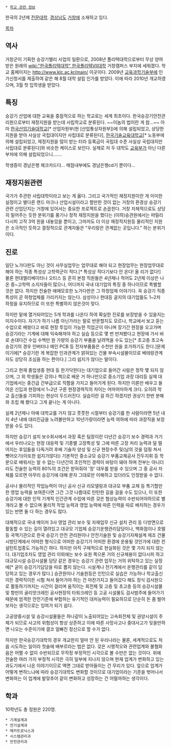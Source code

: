  * [[학교 관련 정보]]

한국의 2년제 [[전문대학]]. [[경상남도]] [[거창]]에 소재하고 있다.

[[목차]]
== 역사 ==
거창군이 기획한 승강기밸리 사업의 일환으로, 2008년 폴리텍대학으로부터 무상 양여 받은 원래의 [[wiki:"한국폴리텍대학" 한국폴리텍VII대학]] 거창캠퍼스 부지에 세워졌다. 학교 홈페이지는 http://www.klc.ac.kr/main/ 이곳이다. 2009년 [[교육과학기술부]]에 인가신청서를 제출하여 같은 해 8월 대학 설립 인가를 받았다. 이에 따라 2010년 개교하였으며, 3월 첫 입학생을 받았다.

== 특징 ==
승강기 산업에 대한 교육을 중점적으로 하는 학교로는 세계 최초이다. 한국승강기안전관리원으로부터 재정지원을 받는데 사립학교로 분류된다. ~~이놈의 법이란 게 참...~~
아마 [[한국산업기술대학교]][* 산업자원부(현 [산업통상자원부])에 의해 설립되었고, 상당한 지원을 받아 사실상 국립대이지만 사립대로 분류된다], [[한국기술교육대학교]][* 노동부에 의해 설립되었고, 제정지원을 많이 받는 터라 등록금이 국립대 수준 사실상 국립대지만 사립대로 분류된다]와 비슷한 케이스로 보인다. 실제로 저 두 대학도 [[교육부]]가 아닌 다른 부처에 의해 설립되었으니…….

학생증이 경남은행 체크카드다... 매점내부에도 경남은행cd기 뿐이다...
== 재정지원관련 ==
국가가 주관한 사립대학이라고 보는 게 옳다. 그리고 국가적인 재정지원이란 게 미미한 실정이고 별다른 랜드 마크나 산업시설이라고 할만한 것이 없는 거창의 환경상 승강기 관련 산업단지는 거창에 있어서는 중요한 프로젝트로 손꼽힌다. 거창 자체적으로도 상당히 밀어주는 듯한 분위기를 풍기나 정작 재정지원을 했다는 (이하)승관원에서는 떠밀리다시피 고작 3억 원을 내놓았을 뿐이고, 그마저도 더 이상 재정적지원등 물리적인 지원은 소극적인 듯하고 결정적으로 관계자들은 "우리랑은 관계없는 곳입니다." 하는 분위기이다.

== 진로 ==
일단 노가다판도 아닌 것이 사무실업무는 업무대로 해야 되고 현장업무는 현장업무대로 해야 하는 직종 특성상 고학력군이 적다.[* 특성상 적다기보다 안 온다! 올 리가 없다!] 물론 현대엘리베이터나 오티스 등 흔히 본청 직원들은 4년제나 적어도 2년제 이상은 나온 중~고학력 소지자들이 많으나, 어디까지 국내 대기업의 특징 중 하나이므로 특별할 것은 없다. 하지만 전술한 애매모호한 노가다판은 그 하청업체 이야기다. 꼭 승강기 직종 특성이 곧 하청업체를 가리키지는 않는다. 삼성이나 현대등 굴지의 대기업들도 1~2차 하청을 유지하므로 이 또한 특별하지 않은것이 맞다.

하지만 밑에 열거되어있는 5개 학과를 나온다 하여 확실한 진로를 보장받을 수 있을지는 미지수이다. 자기가 하기 나름 아닌가라는 말로 반문할지도 모르나, 학교에서 보고 듣는 수업으로 배웠다고 바로 현장 투입이 가능한 직업군이 아니며 장기간 현장을 오고가며 승강기라는 기계에 대해 익숙해져야 하고 실습 등으로 몇 번 만져봤다고 현장에 가서 바로 손대다간 수십 수백만 원 가량의 승강기 부품을 날려먹을 수도 있는[* 초고층 초고속 승강기의 경우 인버터나 메인 PCB 등 전자부품들은 수천만 원을 호가하기도 한다.]문제이기에[* 승강기란 게 복잡한 인과관계가 얽혀있는 건물 부속시설물이므로 베테랑관계자도 상당히 조심을 하는 편이다.] 그리 쉽지가 않다는 말이다.

그리고 현재 졸업생중 현대 등 한가닥한다는 대기업으로 들어간 사람은 정작 몇 되지 않으며, 그 외 학생들은 강의나 책으로 배운 거 하나만으로 중소기업 과장 대리등 실제 대기업에서는 중간급 간부급으로 직함을 가지고 들어가게 된다. 하지만 이론만 배우고 들어온 신입과 현장에서 1~2년 구른 현장경력직의 차이는 어마어마하게 크다. 오히려 학교 출신들을 기피하는 현상이 두드러진다. 실습이란 걸 하긴 하겠지만 권상기 한번 분해와 조립 해 봤다고 그게 끝나는 게 아니다.

실제 2년제나 아예 대학교를 가지 않고 풋풋한 시절부터 승강기를 한 사람이라면 5년 내지 4년 내에 대리진급을 노려볼만하고 10년가량이라면 능력 여하에 따라 과장직을 보장받을 수도 있다.

하지만 승강기 설치 보수회사에서 과장 혹은 팀장이란 다년간 승강기 보수 경력과 거기에서 우러나오는 현장 대응력 및 기종별 고장특성 및 그에 따른 고장 처리 능력과 덜 떨어지는 후임들을 다독거려 후배 기술자 양성 및 신규 현장수주 및(남의 것을 덤핑 쳐서 뺏어오기(이또한 쉽지가않다)) 기본적인 중소규모 승강기 부품교체공사 진두지휘 등 학문으로 배워서는 알 수 없는 다년간의 초인적인 경력이 바탕이 돼야 하며 전부는 아니더라도 전술한 능력의 80%의 조건은 받혀줘야 '장' 대우를 받을 수 있으며 그 중 공사 자체를 모르면 아무리 승강기에 대해 문자 그대로만 이해하고 있더라도 인정받을 수 없다. 

공사나 물리적인 작업능력이 아닌 공사 신규 리모델링과 대규모 부품 교체 등 특기할만한 영업 능력을 보여준다면 그건 그것 나름대로 탄탄한 길을 걸을 수도 있으나, 이 또한 승강기에 대한 인적 기계적 인간관계 수립에 따른 갖은 협상능력이 수반되어야하므로 별개라고 볼  수 없으며 물리적 작업 능력과 영업 능력에 따른 인력을 따로 배치하는 경우가 있는 반면 둘 다 하는 경우도 많다. 
 
대체적으로 국내 메이저 3사 영업 관리 보수 및 자재업무 신규 설치 관리 등 다방면으로 활동할 수 있는 길이 열려있고 대규모 기업체 승강기운행관리담당이나, 백화점이나 호텔 등 국책기관으로 한국 승강기 안전 관리원이나 안전기술원 및 승강기자체설계 제조 건물시방단계에서 어떠한 형식으로 어떠한 승강기가 어떠한 환경에 운용될 것인가에 대한 컨설턴트업종도 가능하긴 하다. 하지만 아직 구체적으로 현실화된 것은 몇 가지 되지 않는다. 대기업조차도 영업 관리 이외에는 보수 요원 쪽으론 거의 신규채용이 없다시피 하고 대규모시설 승강시설물 담당 같은 경우는 승강기 관련 업무는 거의 위탁하고 있는 실정에[* 굳이 승강기기담당을 따로 뽑지 않는다. 시설계나 전기계에서 운행관리를 같이 담당하고 있는 경우가 많다.] 승관원이나 기술원등은 인턴으로 실습은 가능하나 학교출신이든 경력직이든 시험 쳐서 들어가야 하는 건 마찬가지고 들어갔다 해도 정식 검사원으로 활동하기까지는 시간이 걸리며 움직이는 회전체 및 고층 및 초고층 등의 승강시설물 및 항만의 골리앗크레인 공사현장의 타워크레인 등 고공 시설물도 검사범주에 들어가기 때문에 엄격한 안전기준에 부합하는 유기적인 대처능력이 필요하므로 단순히 돈 좀 벌어보자는 생각으로는 잉여가 되기 쉽다. 

고공양중시설 및 승강시설물들은 하나같이 노출되어있는 고속회전체 및 권양시설이 주체가 되므로 사고의 위험성이 항상 상존하고 이에 따른 사망사고나 중대사고가 잊을만하면 나오는 수준이기에 결코 얼빠진 정신으로 할 수가 없다. 

하지만 한국승강기대학의 경우 개교한지 얼마 안 된 우리나라는 물론, 세계적으로도 처음 시도하는 일이라 첫술에 배부르라는 법은 없다. 갖은 시행착오와 관련업계와 불협화음은 어쩔 수 없이 수반되므로 무작정 부정적인 시각으로 볼 수만은 없는 것이다. 위에 전술한 여러 가지 부정적 시각은 극히 일부에 지나지 않으며 현재 업계가 변화하고 있는 과도기에서 나온 이야기이므로 액면 그대로 받아들이는 건 무리가 있다. 앞으로 업계가 어떻게 변하느냐에 따라 승강기대학도 변화할 것이므로 대기업이라는 기준을 벗어나서 변화하는 이 업계에 발맞추어 같이 변화하고 성장하는 건 어떨까하는 생각이다.

== 학과 ==
10학년도 총 정원은 220명.

 * 기계설계과
 * 전기설계과
 * 메카트로닉스과
 * 시스템관리과
 * 안전관리과
